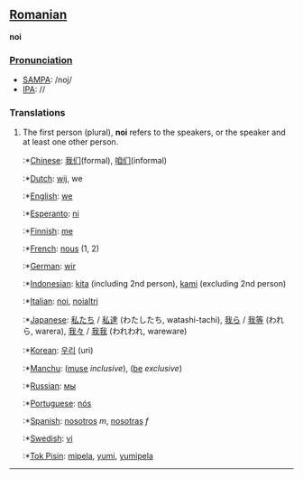 ==[[Romanian]]==
'''noi'''

===[[Pronunciation]]===
*[[w:SAMPA|SAMPA]]: /noj/
*[[w:IPA|IPA]]: //

===Translations===
# The first person (plural), '''noi''' refers to the speakers, or the speaker and at least one other person.
#:*[[Chinese]]: [[我们]](formal), [[咱们]](informal)
#:*[[Dutch]]: [[wij]], we
#:*[[English]]: [[we]]
#:*[[Esperanto]]: [[ni]]
#:*[[Finnish]]: [[me]]
#:*[[French]]: [[nous]] (1, 2)
#:*[[German]]: [[wir]]
#:*[[Indonesian]]: [[kita]] (including 2nd person), [[kami]] (excluding 2nd person)
#:*[[Italian]]: [[noi]], [[noialtri]]
#:*[[Japanese]]: [[私たち]] / [[私達]] (わたしたち, watashi-tachi), [[我ら]] / [[我等]] (われら, warera), [[我々]] / [[我我]] (われわれ, wareware)
#:*[[Korean]]: [[우리]] (uri)
#:*[[Manchu]]: ([[muse]] ''inclusive''), ([[be]] ''exclusive'')
#:*[[Russian]]: [[мы]]
#:*[[Portuguese]]: [[nós]]
#:*[[Spanish]]: [[nosotros]] ''m'', [[nosotras]] ''f''
#:*[[Swedish]]: [[vi]]
#:*[[Tok Pisin]]: [[mipela]], [[yumi]], [[yumipela]]
----